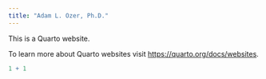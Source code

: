 ---
title: "Adam L. Ozer, Ph.D."
---

This is a Quarto website.

To learn more about Quarto websites visit <https://quarto.org/docs/websites>.

```{r}
1 + 1
```
